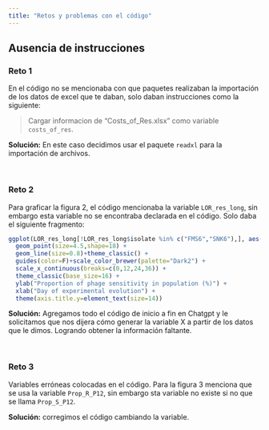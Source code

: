 ---
title: "Retos y problemas con el código"
---

## Ausencia de instrucciones

### Reto 1

En el código no se mencionaba con que paquetes realizaban la importación de los datos de excel que te daban, solo daban instrucciones como la siguiente:

> Cargar informacion de "Costs_of_Res.xlsx" como variable `costs_of_res`.

**Solución:** En este caso decidimos usar el paquete `readxl` para la importación de archivos. 

<br>

### Reto 2

Para graficar la figura 2, el código mencionaba la variable `LOR_res_long`, sin embargo esta variable no se encontraba declarada en el código. Solo daba el siguiente fragmento: 

```{r, eval=FALSE}
ggplot(LOR_res_long[!LOR_res_long$isolate %in% c("FMS6","SNK6"),], aes(passage*3,value*100,group=isolate,color=(isolate%in%c("SNK7","QAC5","VCM4")))) +
  geom_point(size=4.5,shape=18) +
  geom_line(size=0.8)+theme_classic() +
  guides(color=F)+scale_color_brewer(palette="Dark2") + 
  scale_x_continuous(breaks=c(0,12,24,36)) + 
  theme_classic(base_size=16) + 
  ylab("Proportion of phage sensitivity in population (%)") +
  xlab("Day of experimental evolution") + 
  theme(axis.title.y=element_text(size=14))
```

**Solución:** Agregamos todo el código de inicio a fin en Chatgpt y le solicitamos que nos dijera cómo generar la variable X a partir de los datos que le dimos. Logrando obtener la información faltante. 

<br>

### Reto 3

Variables erróneas colocadas en el código. Para la figura 3 menciona que se usa la variable `Prop_R_P12`, sin embargo sta variable no existe si no que se llama `Prop_S_P12`.

**Solución:** corregimos el código cambiando la variable. 


